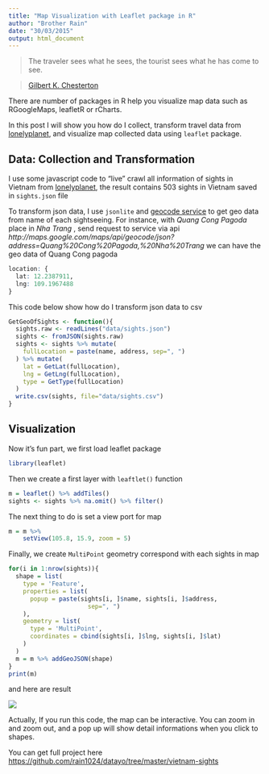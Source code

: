 ```yaml
---
title: "Map Visualization with Leaflet package in R"
author: "Brother Rain"
date: "30/03/2015"
output: html_document
---
```


> The traveler sees what he sees, the tourist sees what he has come to see.

> [Gilbert K. Chesterton](http://www.brainyquote.com/quotes/quotes/g/gilbertkc100091.html)


There are number of packages in R help you visualize map data such as RGoogleMaps, leafletR or rCharts. 

In this post I will show you how do I collect, transform travel data from [lonelyplanet](http://www.lonelyplanet.com/vietnam/sights), and visualize map collected data using `leaflet` package.


## Data: Collection and Transformation

I use some javascript code to "live" crawl all information of sights in Vietnam from [lonelyplanet](http://www.lonelyplanet.com/vietnam/sights), the result contains 503 sights in Vietnam saved in `sights.json` file

To transform json data, I use `jsonlite` and [geocode service](http://maps.google.com/maps/api/geocode/) to get geo data from name of each sightseeing. For instance, with *Quang Cong Pagoda* place in *Nha Trang* , send request to service via api *http://maps.google.com/maps/api/geocode/json?address=Quang%20Cong%20Pagoda,%20Nha%20Trang* we can have the geo data of Quang Cong pagoda

```r
location: {
  lat: 12.2387911,
  lng: 109.1967488
}

```

This code below show how do I transform json data to csv

```r
GetGeoOfSights <- function(){
  sights.raw <- readLines("data/sights.json")
  sights <- fromJSON(sights.raw)
  sights <- sights %>% mutate(
    fullLocation = paste(name, address, sep=", ")
  ) %>% mutate(
    lat = GetLat(fullLocation),
    lng = GetLng(fullLocation),
    type = GetType(fullLocation)
  )
  write.csv(sights, file="data/sights.csv")
}
```

## Visualization

Now it's fun part, we first load leaflet package

```r
library(leaflet)
```

Then we create a first layer with `leaftlet()` function

```r
m = leaflet() %>% addTiles()
sights <- sights %>% na.omit() %>% filter()
```

The next thing to do is set a view port for map

```r
m = m %>%
    setView(105.8, 15.9, zoom = 5)
```

Finally, we create `MultiPoint` geometry correspond with each sights in map

```r
for(i in 1:nrow(sights)){
  shape = list(
    type = 'Feature',
    properties = list(
      popup = paste(sights[i, ]$name, sights[i, ]$address,
                      sep=", ") 
    ),
    geometry = list(
      type = 'MultiPoint',
      coordinates = cbind(sights[i, ]$lng, sights[i, ]$lat)
    )
  )
  m = m %>% addGeoJSON(shape)
}
print(m)
```

and here are result 

![](http://i.imgur.com/gxPX9oF.png)

Actually, If you run this code, the map can be interactive. You can zoom in and zoom out, and a pop up will show detail informations when you click to shapes.

You can get full project here [https://github.com/rain1024/datayo/tree/master/vietnam-sights](https://github.com/rain1024/datayo/tree/master/vietnam-sights)